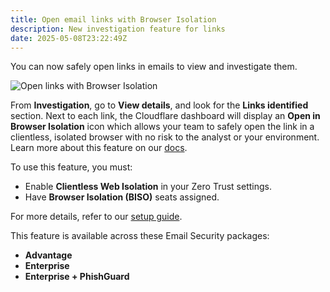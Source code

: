 ```yaml
---
title: Open email links with Browser Isolation
description: New investigation feature for links
date: 2025-05-08T23:22:49Z
---
```


You can now safely open links in emails to view and investigate them.

![Open links with Browser Isolation](~/assets/images/changelog/email-security/investigate-links.jpg)

From **Investigation**, go to **View details**, and look for the **Links identified** section. Next to each link, the Cloudflare dashboard will display an **Open in Browser Isolation** icon which allows your team to safely open the link in a clientless, isolated browser with no risk to the analyst or your environment. Learn more about this feature on our [docs](/cloudflare-one/email-security/email-monitoring/search-email/#open-links).

To use this feature, you must:

- Enable **Clientless Web Isolation** in your Zero Trust settings.
- Have **Browser Isolation (BISO)** seats assigned.

For more details, refer to our [setup guide](/cloudflare-one/policies/browser-isolation/setup/clientless-browser-isolation/).

This feature is available across these Email Security packages:

- **Advantage**
- **Enterprise**
- **Enterprise + PhishGuard**